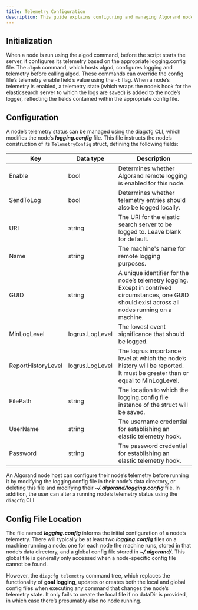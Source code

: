 ```yaml
---
title: Telemetry Configuration
description: This guide explains configuring and managing Algorand node telemetry using logging.config files or the diagcfg CLI. It details initialization, key telemetry settings like Enable and URI, and the location of configuration files, which can be node-specific or global.
---
```


## Initialization

When a node is run using the algod command, before the script starts the server, it configures its telemetry based on the appropriate logging.config file. The `algoh` command, which hosts algod, configures logging and telemetry before calling algod. These commands can override the config file’s telemetry enable field’s value using the `-t` flag.
When a node’s telemetry is enabled, a telemetry state (which wraps the node’s hook for the elasticsearch server to which the logs are saved) is added to the node’s logger, reflecting the fields contained within the appropriate config file.

## Configuration

A node’s telemetry status can be managed using the diagcfg CLI, which modifies the node’s **_logging.config_** file. This file instructs the node’s construction of its `TelemetryConfig` struct, defining the following fields:

| Key                | Data type       | Description                                                                                                                                           |
| ------------------ | --------------- | ----------------------------------------------------------------------------------------------------------------------------------------------------- |
| Enable             | bool            | Determines whether Algorand remote logging is enabled for this node.                                                                                  |
| SendToLog          | bool            | Determines whether telemetry entries should also be logged locally.                                                                                   |
| URI                | string          | The URI for the elastic search server to be logged to. Leave blank for default.                                                                       |
| Name               | string          | The machine's name for remote logging purposes.                                                                                                       |
| GUID               | string          | A unique identifier for the node’s telemetry logging. Except in contrived circumstances, one GUID should exist across all nodes running on a machine. |
| MinLogLevel        | logrus.LogLevel | The lowest event significance that should be logged.                                                                                                  |
| ReportHistoryLevel | logrus.LogLevel | The logrus importance level at which the node’s history will be reported. It must be greater than or equal to MinLogLevel.                            |
| FilePath           | string          | The location to which the logging.config file instance of the struct will be saved.                                                                   |
| UserName           | string          | The username credential for establishing an elastic telemetry hook.                                                                                   |
| Password           | string          | The password credential for establishing an elastic telemetry hook.                                                                                   |

An Algorand node host can configure their node’s telemetry before running it by modifying the logging.config file in their node’s data directory, or deleting this file and modifying their **_~/.algorand/logging.config_** file. In addition, the user can alter a running node’s telemetry status using the `diagcfg` CLI

## Config File Location

The file named **_logging.config_** informs the initial configuration of a node’s telemetry. There will typically be at least two **_logging.config_** files on a machine running a node: one for each node the machine runs, stored in that node’s data directory, and a global config file stored in **_~/.algorand/_**. This global file is generally only accessed when a node-specific config file cannot be found.

However, the `diagcfg telemetry` command tree, which replaces the functionality of **goal logging**, updates or creates both the local and global config files when executing any command that changes the node’s telemetry state. It only fails to create the local file if no dataDir is provided, in which case there’s presumably also no node running.
